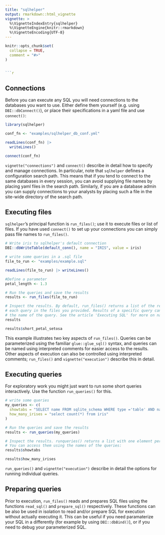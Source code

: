 ```yaml
---
title: "sqlhelper"
output: rmarkdown::html_vignette
vignette: >
  %\VignetteIndexEntry{sqlhelper}
  %\VignetteEngine{knitr::rmarkdown}
  %\VignetteEncoding{UTF-8}
---
```


```r
knitr::opts_chunk$set(
  collapse = TRUE,
  comment = "#>"
)


```r

```

## Connections

Before you can execute any SQL you will need connections to the databases you
want to use. Either define them yourself (e.g. using `DBI::dbConnect()`), or
place their specifications in a yaml file and use `connect()`:

```r
library(sqlhelper)

conf_fn <- "examples/sqlhelper_db_conf.yml"

readLines(conf_fn) |>
  writeLines()

connect(conf_fn)
```

`vignette("connections")` and `connect()` describe in detail how to specify and manage
connections. In particular, note that `sqlhelper` defines a configuration search
path. This means that if you tend to connect to the same databases in every
session, you can avoid supplying file names by placing yaml files in the search
path. Similarly, if you are a database admin you can supply connections to your
analysts by placing such a file in the site-wide directory of the search path.

## Executing files

`sqlhelper`'s principal function is `run_files()`; use it to execute files or
list of files. If you have used `connect()` to set up your connections you can
simply pass file names to `run_files()`.

```r

# Write iris to sqlhelper's default connection
DBI::dbWriteTable(default_conn(), name = "IRIS", value = iris)

# write some queries in a .sql file
file_to_run <- "examples/example.sql"

readLines(file_to_run) |> writeLines()

#Define a parameter
petal_length <- 1.3

# Run the queries and save the results
results <- run_files(file_to_run)

# Inspect the results. By default, run_files() returns a list of the results of 
# each query in the files you provided. Results of a specific query can be accessed by the
# the name of the query. See the article 'Executing SQL' for more on named queries.
results

results$short_petal_setosa
```

This example illustrates two key aspects of `run_files()`. Queries can be
parameterized using the familiar `glue::glue_sql()` syntax, and queries can be
named using interpreted comments for easier access to the results. Other aspects
of execution can also be controlled using interpreted comments; `run_files()`
and `vignette("execution")` describe this in detail.

## Executing queries

For exploratory work you might just want to run some short queries interactively. Use the function `run_queries()` for this.

```r
# write some queries
my_queries <- c( 
  showtabs = "SELECT name FROM sqlite_schema WHERE type ='table' AND name NOT LIKE 'sqlite_%'",
  how_many_irises = "select count(*) from iris"
)

# Run the queries and save the results
results <- run_queries(my_queries)

# Inspect the results. runqueries() returns a list with one element per query.
# You can access them using the names of the queries:
results$showtabs

results$how_many_irises
```

`run_queries()` and `vignette("execution")` describe in detail the options for running individual queries.

## Preparing queries

Prior to execution, `run_files()` reads and prepares SQL files using the
functions `read_sql()` and `prepare_sql()` respectively. These functions can be
also be used in isolation to read and/or prepare SQL for execution without
actually executing it. This can be useful if you need paramaterize your SQL in a
differently (for example by using `DBI::dbBind()`), or if you need to debug your
parameterized SQL.
